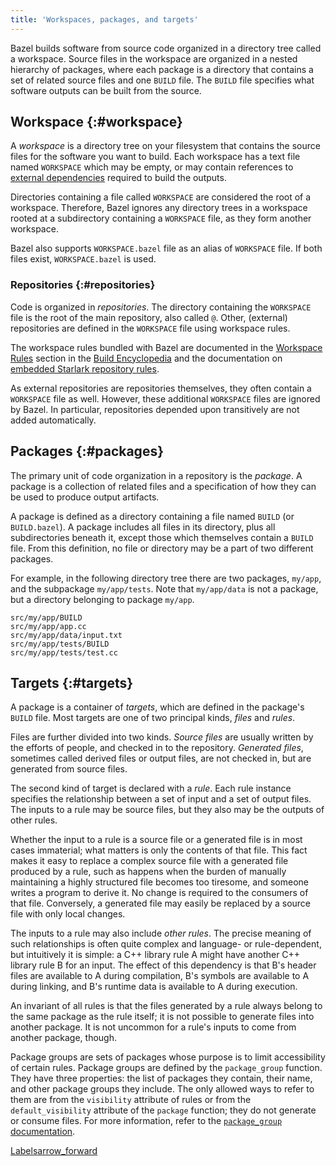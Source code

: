 ```yaml
---
title: 'Workspaces, packages, and targets'
---
```


Bazel builds software from source code organized in a directory tree called
a workspace. Source files in the workspace are organized in a nested
hierarchy of packages, where each package is a directory that contains a set
of related source files and one `BUILD` file. The `BUILD` file specifies what
software outputs can be built from the source.

## Workspace {:#workspace}

A _workspace_ is a directory tree on your filesystem that contains the source
files for the software you want to build. Each workspace has a text file named
`WORKSPACE` which may be empty, or may contain references to
[external dependencies](/versions/6.2.0/docs/external) required to build the outputs.

Directories containing a file called `WORKSPACE` are considered the root of a
workspace. Therefore, Bazel ignores any directory trees in a workspace rooted
at a subdirectory containing a `WORKSPACE` file, as they form another workspace.

Bazel also supports `WORKSPACE.bazel` file as an alias of `WORKSPACE` file.
If both files exist, `WORKSPACE.bazel` is used.

### Repositories {:#repositories}

Code is organized in _repositories_. The directory containing the `WORKSPACE`
file is the root of the main repository, also called `@`. Other, (external)
repositories are defined in the `WORKSPACE` file using workspace rules.

The workspace rules bundled with Bazel are documented in the
[Workspace Rules](/versions/6.2.0/reference/be/workspace) section in the
[Build Encyclopedia](/versions/6.2.0/reference/be/overview) and the documentation on
[embedded Starlark repository rules](/versions/6.2.0/rules/lib/repo/index).

As external repositories are repositories themselves, they often contain a
`WORKSPACE` file as well. However, these additional `WORKSPACE` files are
ignored by Bazel. In particular, repositories depended upon transitively are
not added automatically.

## Packages {:#packages}

The primary unit of code organization in a repository is the _package_. A
package is a collection of related files and a specification of how they
can be used to produce output artifacts.

A package is defined as a directory containing a file named `BUILD`
(or `BUILD.bazel`).  A package includes all files in its directory, plus
all subdirectories beneath it, except those which themselves contain a
`BUILD` file. From this definition, no file or directory may be a part of
two different packages.

For example, in the following directory tree
there are two packages, `my/app`, and the subpackage `my/app/tests`.
Note that `my/app/data` is not a package, but a directory
belonging to package `my/app`.

```
src/my/app/BUILD
src/my/app/app.cc
src/my/app/data/input.txt
src/my/app/tests/BUILD
src/my/app/tests/test.cc
```

## Targets {:#targets}

A package is a container of _targets_, which are defined in the package's
`BUILD` file.  Most targets are one of two principal kinds, _files_ and _rules_.

Files are further divided into two kinds.  _Source files_ are usually
written by the efforts of people, and checked in to the repository.
_Generated files_, sometimes called derived files or output files,
are not checked in, but are generated from source files.

The second kind of target is declared with a _rule_.  Each rule
instance specifies the relationship between a set of input and a set of
output files.  The inputs to a rule may be source files, but they also
may be the outputs of other rules.

Whether the input to a rule is a source file or a generated file is
in most cases immaterial; what matters is only the contents of that
file. This fact makes it easy to replace a complex source file with
a generated file produced by a rule, such as happens when the burden
of manually maintaining a highly structured file becomes too
tiresome, and someone writes a program to derive it. No change is
required to the consumers of that file. Conversely, a generated
file may easily be replaced by a source file with only local
changes.

The inputs to a rule may also include _other rules_. The
precise meaning of such relationships is often quite complex and
language- or rule-dependent, but intuitively it is simple: a C++
library rule A might have another C++ library rule B for an input.
The effect of this dependency is that B's header files are
available to A during compilation, B's symbols are available to A
during linking, and B's runtime data is available to A during
execution.

An invariant of all rules is that the files generated by a rule
always belong to the same package as the rule itself; it is not
possible to generate files into another package. It is not uncommon
for a rule's inputs to come from another package, though.

Package groups are sets of packages whose purpose is to limit accessibility
of certain rules. Package groups are defined by the `package_group` function.
They have three properties: the list of packages they contain, their name, and
other package groups they include. The only allowed ways to refer to them are
from the `visibility` attribute of rules or from the `default_visibility`
attribute of the `package` function; they do not generate or consume files.
For more information, refer to the
[`package_group` documentation](/versions/6.2.0/reference/be/functions#package_group).

<a class="button button-with-icon button-primary" href="/versions/6.2.0/concepts/labels">
  Labels<span class="material-icons icon-after" aria-hidden="true">arrow_forward</span>
</a>
